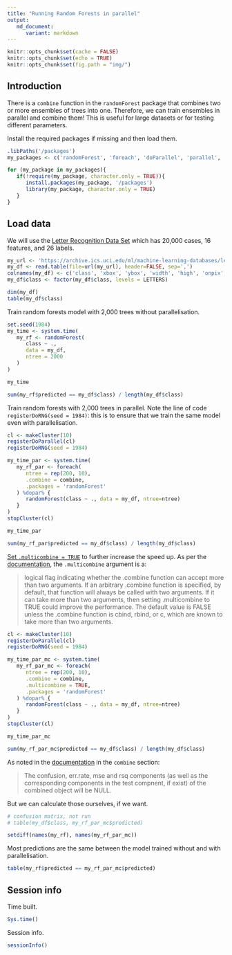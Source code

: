```yaml
---
title: "Running Random Forests in parallel"
output:
   md_document:
      variant: markdown
---
```


```r
knitr::opts_chunk$set(cache = FALSE)
knitr::opts_chunk$set(echo = TRUE)
knitr::opts_chunk$set(fig.path = "img/")
```

## Introduction

There is a `combine` function in the `randomForest` package that combines two or more ensembles of trees into one. Therefore, we can train ensembles in parallel and combine them! This is useful for large datasets or for testing different parameters.

Install the required packages if missing and then load them.

```r
.libPaths('/packages')
my_packages <- c('randomForest', 'foreach', 'doParallel', 'parallel', 'doRNG')

for (my_package in my_packages){
   if(!require(my_package, character.only = TRUE)){
      install.packages(my_package, '/packages')
      library(my_package, character.only = TRUE)
   }
}
```

## Load data

We will use the [Letter Recognition Data Set](https://archive.ics.uci.edu/ml/datasets/Letter+Recognition) which has 20,000 cases, 16 features, and 26 labels.

```r
my_url <- 'https://archive.ics.uci.edu/ml/machine-learning-databases/letter-recognition/letter-recognition.data'
my_df <- read.table(file=url(my_url), header=FALSE, sep=',')
colnames(my_df) <- c('class', 'xbox', 'ybox', 'width', 'high', 'onpix', 'xbar', 'ybar', 'x2bar', 'y2bar', 'xybar', 'x2ybr', 'xy2br', 'xege', 'xegvy', 'yege', 'yegvx')
my_df$class <- factor(my_df$class, levels = LETTERS)

dim(my_df)
table(my_df$class)
```

Train random forests model with 2,000 trees without parallelisation.

```r
set.seed(1984)
my_time <- system.time(
   my_rf <- randomForest(
      class ~ .,
      data = my_df,
      ntree = 2000
   )
)

my_time

sum(my_rf$predicted == my_df$class) / length(my_df$class)
```

Train random forests with 2,000 trees in parallel. Note the line of code `registerDoRNG(seed = 1984)`: this is to ensure that we train the same model even with parallelisation.

```r
cl <- makeCluster(10)
registerDoParallel(cl)
registerDoRNG(seed = 1984)

my_time_par <- system.time(
   my_rf_par <- foreach(
      ntree = rep(200, 10),
      .combine = combine,
      .packages = 'randomForest'
   ) %dopar% {
      randomForest(class ~ ., data = my_df, ntree=ntree)
   }
)
stopCluster(cl)

my_time_par

sum(my_rf_par$predicted == my_df$class) / length(my_df$class)
```

[Set `.multicombine = TRUE`](https://stackoverflow.com/questions/14106010/parallel-execution-of-random-forest-in-r) to further increase the speed up. As per the [documentation](https://cran.r-project.org/web/packages/foreach/foreach.pdf), the `.multicombine` argument is a:

>logical flag indicating whether the .combine function can accept more than two arguments. If an arbitrary .combine function is specified, by default, that function will always be called with two arguments. If it can take more than two arguments, then setting .multicombine to TRUE could improve the performance. The default value is FALSE unless the .combine function is cbind, rbind, or c, which are known to take more than two arguments.

```r
cl <- makeCluster(10)
registerDoParallel(cl)
registerDoRNG(seed = 1984)

my_time_par_mc <- system.time(
   my_rf_par_mc <- foreach(
      ntree = rep(200, 10),
      .combine = combine,
      .multicombine = TRUE,
      .packages = 'randomForest'
   ) %dopar% {
      randomForest(class ~ ., data = my_df, ntree=ntree)
   }
)
stopCluster(cl)

my_time_par_mc

sum(my_rf_par_mc$predicted == my_df$class) / length(my_df$class)
```

As noted in the [documentation](https://cran.r-project.org/web/packages/randomForest/randomForest.pdf) in the `combine` section:

>The confusion, err.rate, mse and rsq components (as well as the corresponding components in the test compnent, if exist) of the combined object will be NULL.

But we can calculate those ourselves, if we want.

```r
# confusion matrix, not run
# table(my_df$class, my_rf_par_mc$predicted)

setdiff(names(my_rf), names(my_rf_par_mc))
```

Most predictions are the same between the model trained without and with parallelisation.

```r
table(my_rf$predicted == my_rf_par_mc$predicted)
```

## Session info

Time built.

```r
Sys.time()
```

Session info.

```r
sessionInfo()
```
